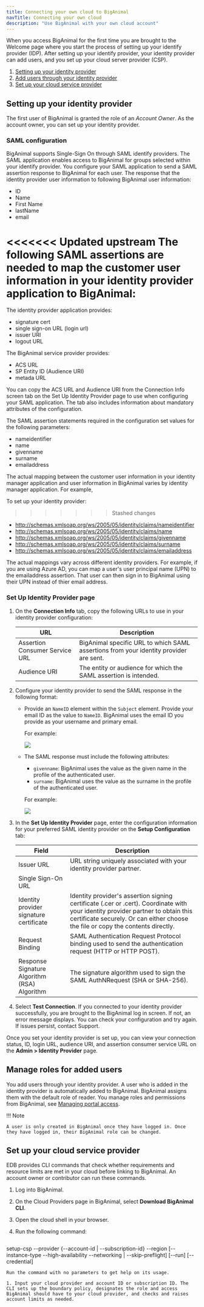 ```yaml
---
title: Connecting your own cloud to BigAnimal
navTitle: Connecting your own cloud
description: "Use BigAnimal with your own cloud account" 
---
```


When you access BigAnimal for the first time you are brought to the Welcome page where you start the process of setting up your identify provider (IDP). After setting up your identify provider, your identity provider can add users, and you set up your cloud server provider (CSP). 

1. [Setting up your identity provider](#set-up-your-identity-provider)
1. [Add users through your identity provider](#manage-roles-for-added-users)
1. [Set up your cloud service provider](#set-up-your-cloud-service-provider)


## Setting up your identity provider
The first user of BigAnimal is granted the role of an *Account Owner*. As the account owner, you can set up your identity provider. 

### SAML configuration

BigAnimal supports Single-Sign On through SAML identify providers. The SAML application enables access to BigAnimal for groups selected within your identify provider. You configure your SAML application to send a SAML assertion response to BigAnimal for each user. The response that the identity provider user information to following BigAnimal user information:

- ID
- Name
- First Name
- lastName
- email 

<<<<<<< Updated upstream
The following SAML assertions are needed to map the customer user information in your identity provider application to BigAnimal:
=======
The identity provider application provides:
- signature cert
- single sign-on URL (login url)
- issuer URI
- logout URL

The BigAnimal service provider provides:
- ACS URL
- SP Entity ID (Audience URI)
- metada URL

You can copy the ACS URL and Audience URI from the Connection Info screen tab on the Set Up Identity Provider page to use when configuring your SAML application. The tab also includes information about mandatory attributes of the configuration.

The SAML assertion statements required in the configuration set values for the following parameters:

- nameidentifier
- name
- givenname
- surname
- emailaddress

The actual mapping between the customer user information in your identity manager application and user information in BigAnimal varies by identity manager application. For example, 

To set up your identity provider:
>>>>>>> Stashed changes

- http://schemas.xmlsoap.org/ws/2005/05/identity/claims/nameidentifier
- http://schemas.xmlsoap.org/ws/2005/05/identity/claims/name
- http://schemas.xmlsoap.org/ws/2005/05/identity/claims/givenname
- http://schemas.xmlsoap.org/ws/2005/05/identity/claims/surname
- http://schemas.xmlsoap.org/ws/2005/05/identity/claims/emailaddress

The actual mappings vary across different identity providers. For example, if you are using Azure AD, you can map a user's user principal name (UPN) to the emailaddress assertion. That user can then sign in to BigAnimal using their UPN instead of thier email address.

### Set Up Identity Provider page

1. On the **Connection Info** tab, copy the following URLs to use in your identity provider configuration:  
   
   | URL                            | Description |
   | ------------------------------ | ----------- |
   | Assertion Consumer Service URL | BigAnimal specific URL to which SAML assertions from your identity provider are sent. |
   | Audience URI                   | The entity or audience for which the SAML assertion is intended. |

1. Configure your identity provider to send the SAML response in the following format:
   - Provide an `NameID` element within the `Subject` element. Provide your email ID as the value to `NameID`. BigAnimal uses the email ID you provide as your username and primary email.
      
     For example:

     ![](../images/nameID.png)

   - The SAML response must include the following attributes:
      - `givenname`: BigAnimal uses the value as the given name in the profile of the authenticated user.
      - `surname`: BigAnimal uses the value as the surname in the profile of the authenticated user.

      For example:

      ![](../images/attributes.png)

1. In the **Set Up Identity Provider** page, enter the configuration information for your preferred SAML identity provider on the **Setup Configuration** tab:

   | Field | Description |
   | ----- | ----------- |
   | Issuer URL | URL string uniquely associated with your identity provider partner. |
   | Single Sign-On URL | |
   | Identity provider signature certificate | Identity provider's assertion signing certificate (.cer or .cert). Coordinate with your identity provider partner to obtain this certificate securely. Or can either choose the file or copy the contents directly. |
   | Request Binding | SAML Authentication Request Protocol binding used to send the authentication request (HTTP or HTTP POST). |
   | Response Signature Algorithm (RSA) Algorithm | The signature algorithm used to sign the SAML AuthNRequest (SHA or SHA-256). |
 
1. Select **Test Connection**. If you connected to your identity provider successfully, you are brought to the BigAnimal log in screen. If not, an error message displays. You can check your configuration and try again. If issues persist, contact Support. 

Once you set your identity provider is set up, you can view your connection status, ID, login URL, audience URI, and assertion consumer service URL on the **Admin > Identity Provider** page.

## Manage roles for added users

You add users through your identity provider. A user who is added in the identity provider is automatically added to BigAnimal. BigAnimal assigns them with the default role of reader. You manage roles and permissions from BigAnimal, see [Managing portal access](../../administering_cluster/01_portal_access/). 

!!! Note
    
    A user is only created in BigAnimal once they have logged in. Once they have logged in, their BigAnimal role can be changed.

## Set up your cloud service provider

EDB provides CLI commands that check whether requirements and resource limits are met in your cloud before linking to BigAnimal. An account owner or contributor can run these commands.

1. Log into BigAnimal.

1. On the Cloud Providers page in BigAnimal, select **Download BigAnimal CLI**.

1. Open the cloud shell in your browser.

1. Run the following command:

   ```
  setup-csp --provider 
          {--account-id | --subscription-id}
          --region
          [--instance-type --high-availability --networking | --skip-preflight]
          [--run]
          [--credential]
   ```
Run the command with no parameters to get help on its usage.

1. Input your cloud provider and account ID or subscription ID. The CLI sets up the boundary policy, designates the role and access BigAnimal should have to your cloud provider, and checks and raises account limits as needed.



